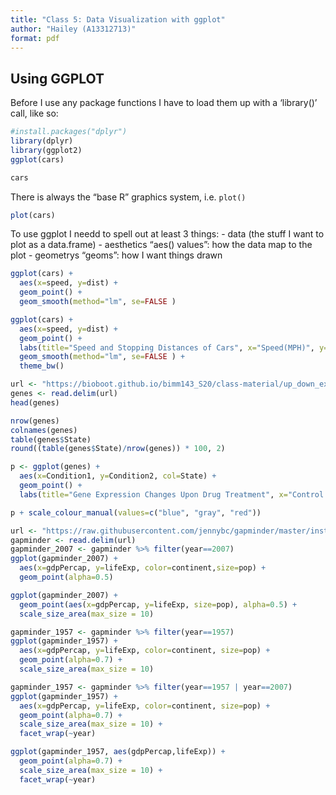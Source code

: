 ```yaml
---
title: "Class 5: Data Visualization with ggplot"
author: "Hailey (A13312713)"
format: pdf
---
```


## Using GGPLOT
Before I use any package functions I have to load them up with a 'library()' call, like so: 

```r
#install.packages("dplyr")
library(dplyr)
library(ggplot2)
ggplot(cars)
```

```r
cars
```

There is always the "base R" graphics system, i.e. `plot()`

```r
plot(cars)
```

To use ggplot I needd to spell out at least 3 things: 
- data (the stuff I want to plot as a data.frame)
- aesthetics "aes() values": how the data map to the plot 
- geometrys "geoms": how I want things drawn 

```r
ggplot(cars) + 
  aes(x=speed, y=dist) + 
  geom_point() +
  geom_smooth(method="lm", se=FALSE )
```

```r
ggplot(cars) + 
  aes(x=speed, y=dist) + 
  geom_point() +
  labs(title="Speed and Stopping Distances of Cars", x="Speed(MPH)", y="Stopping Distance (ft)", subtitle = "Your informative subtitle text here", caption="Dataset:'cars'") +
  geom_smooth(method="lm", se=FALSE ) +
  theme_bw()
```

```r
url <- "https://bioboot.github.io/bimm143_S20/class-material/up_down_expression.txt"
genes <- read.delim(url)
head(genes)
```
```r
nrow(genes)
colnames(genes)
table(genes$State)
round((table(genes$State)/nrow(genes)) * 100, 2)
```

```r
p <- ggplot(genes) +
  aes(x=Condition1, y=Condition2, col=State) +
  geom_point() +
  labs(title="Gene Expression Changes Upon Drug Treatment", x="Control (no drug)", y="Drug Treatment")

p + scale_colour_manual(values=c("blue", "gray", "red"))
```

```r
url <- "https://raw.githubusercontent.com/jennybc/gapminder/master/inst/extdata/gapminder.tsv"
gapminder <- read.delim(url)
gapminder_2007 <- gapminder %>% filter(year==2007)
ggplot(gapminder_2007) +
  aes(x=gdpPercap, y=lifeExp, color=continent,size=pop) +
  geom_point(alpha=0.5)
```

```r
ggplot(gapminder_2007) +
  geom_point(aes(x=gdpPercap, y=lifeExp, size=pop), alpha=0.5) +
  scale_size_area(max_size = 10)
```

```r
gapminder_1957 <- gapminder %>% filter(year==1957)
ggplot(gapminder_1957) + 
  aes(x=gdpPercap, y=lifeExp, color=continent, size=pop) +
  geom_point(alpha=0.7) +
  scale_size_area(max_size = 10)
```

```r
gapminder_1957 <- gapminder %>% filter(year==1957 | year==2007)
ggplot(gapminder_1957) + 
  aes(x=gdpPercap, y=lifeExp, color=continent, size=pop) +
  geom_point(alpha=0.7) +
  scale_size_area(max_size = 10) +
  facet_wrap(~year)
```

```r
ggplot(gapminder_1957, aes(gdpPercap,lifeExp)) +
  geom_point(alpha=0.7) +
  scale_size_area(max_size = 10) +
  facet_wrap(~year)
```

